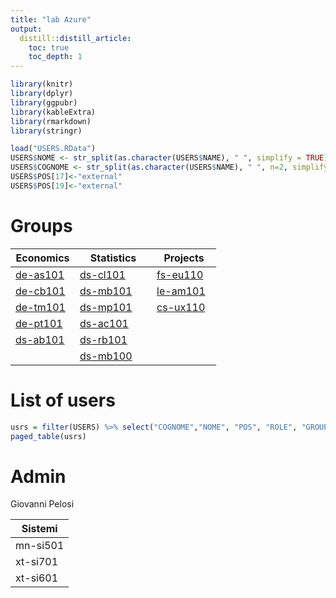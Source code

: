```yaml
---
title: "lab Azure"
output:
  distill::distill_article:
    toc: true
    toc_depth: 1
---
```


```r
library(knitr)
library(dplyr)
library(ggpubr)
library(kableExtra)
library(rmarkdown)
library(stringr)
```

```r
load("USERS.RData")
USERS$NOME <- str_split(as.character(USERS$NAME), " ", simplify = TRUE)[,1]
USERS$COGNOME <- str_split(as.character(USERS$NAME), " ", n=2, simplify = TRUE)[,2]
USERS$POS[17]<-"external"
USERS$POS[19]<-"external"
```


# Groups

| Economics | Statistics | Projects |
|----------|------------|----------|
| [de-as101](de-as101.html) | [ds-cl101](ds-cl101.html) | [fs-eu110](fs-eu110.html) |
| [de-cb101](de-cb101.html) | [ds-mb101](ds-mb101.html) | [le-am101](le-am101.html) |
| [de-tm101](de-tm101.html) | [ds-mp101](ds-mp101.html) | [cs-ux110](cs-ux110.html) |
| [de-pt101](de-pt101.html) | [ds-ac101](ds-ac101.html) |  |
| [ds-ab101](ds-ab101.html) | [ds-rb101](ds-rb101.html) |  |
| | [ds-mb100](ds-mb100.html) |  |

# List of users

```r
usrs = filter(USERS) %>% select("COGNOME","NOME", "POS", "ROLE", "GROUP") %>% arrange(POS,COGNOME)
paged_table(usrs)
```

# Admin

Giovanni Pelosi

| Sistemi |
|--|
| mn-si501 | 
| xt-si701 | 
| xt-si601 |



